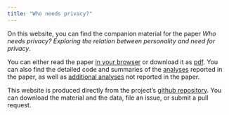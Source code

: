 ```yaml
---
title: "Who needs privacy?"
---
```



On this website, you can find the companion material for the paper _Who needs privacy? Exploring the relation between personality and need for privacy_. 

You can either read the paper [in your browser](proposal.html) or download it as [pdf](proposal.pdf). You can also find the detailed code and summaries of the [analyses](analyses.html) reported in the paper, as well as [additional analyses](analyses_additional.html) not reported in the paper. 

This website is produced directly from the project's [github repository](https://github.com/tdienlin/who_needs_privacy_rr). You can download the material and the data, file an issue, or submit a pull request.
